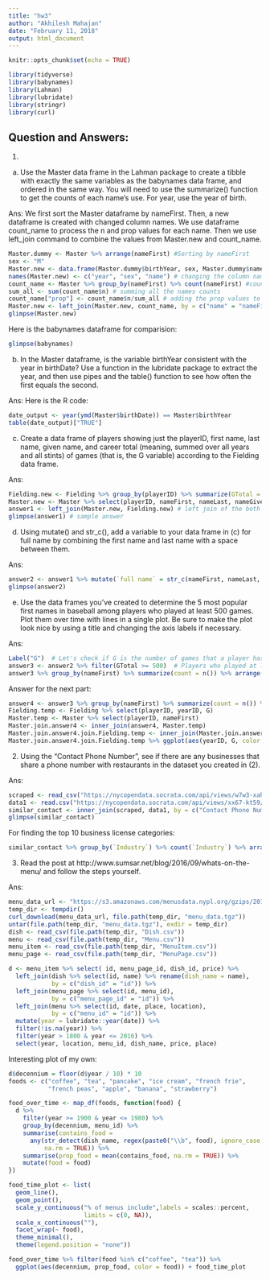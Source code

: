 ```yaml
---
title: "hw3"
author: "Akhilesh Mahajan"
date: "February 11, 2018"
output: html_document
---
```


```r
knitr::opts_chunk$set(echo = TRUE)
```

```r
library(tidyverse)
library(babynames)
library(Lahman)
library(lubridate)
library(stringr)
library(curl)
```


## Question and Answers:
1) 

a) Use the Master data frame in the Lahman package to create a tibble with exactly the same variables as the babynames data frame, and ordered in the same way. You will need to use the summarize() function to get the counts of each name's use. For year, use the year of birth.

Ans: We first sort the Master dataframe by nameFirst. Then, a new dataframe is created with changed column names. We use dataframe count_name to process the n and prop values for each name. Then we use left_join command to combine the values from Master.new and count_name.
```r
Master.dummy <- Master %>% arrange(nameFirst) #Sorting by nameFirst
sex <- "M"
Master.new <- data.frame(Master.dummy$birthYear, sex, Master.dummy$nameFirst) #Creating a new dataframe with selected columns
names(Master.new) <- c("year", "sex", "name") # changing the column names
count_name <- Master %>% group_by(nameFirst) %>% count(nameFirst) #counting the names as n
sum_all <- sum(count_name$n) # summing all the names counts
count_name["prop"] <- count_name$n/sum_all # adding the prop values to the count_name
Master.new <- left_join(Master.new, count_name, by = c("name" = "nameFirst")) # joining both the tables
glimpse(Master.new) 
```

Here is the babynames dataframe for comparision:
```r
glimpse(babynames)
```

b)  In the Master dataframe, is the variable birthYear consistent with the year in birthDate? Use a function in the lubridate package to extract the year, and then use pipes and the table() function to see how often the first equals the second.

Ans: Here is the R code:
```r
date_output <- year(ymd(Master$birthDate)) == Master$birthYear
table(date_output)["TRUE"]
```

c) Create a data frame of players showing just the playerID, first name, last name, given name, and career total (meaning, summed over all years and all stints) of games (that is, the G variable) according to the Fielding data frame. 

Ans:
```r
Fielding.new <- Fielding %>% group_by(playerID) %>% summarize(GTotal = sum(G)) #Creating a new fielding dataframe, with G summed over all the years and stints of a player
Master.new <- Master %>% select(playerID, nameFirst, nameLast, nameGiven) # Creating a new Master dataframe, with just the relevant attributes
answer1 <- left_join(Master.new, Fielding.new) # left join of the both the tables, joined by playerID
glimpse(answer1) # sample answer
```

d) Using mutate() and str_c(), add a variable to your data frame in (c) for full name by combining the first name and last name with a space between them.

Ans:
```r
answer2 <- answer1 %>% mutate(`full name` = str_c(nameFirst, nameLast, sep = " "))
glimpse(answer2)
```

e) Use the data frames you've created to determine the 5 most popular first names in baseball among players who played at least 500 games. Plot them over time with lines in a single plot. Be sure to make the plot look nice by using a title and changing the axis labels if necessary.

Ans:
```r
Label("G")  # Let's check if G is the number of games that a player has played
answer3 <- answer2 %>% filter(GTotal >= 500)  # Players who played at least 500 games
answer3 %>% group_by(nameFirst) %>% summarize(count = n()) %>% arrange(desc(count)) %>% print(n = 5) # 5 most popular names in baseball printed
```

Answer for the next part:
```r
answer4 <- answer3 %>% group_by(nameFirst) %>% summarize(count = n()) %>% arrange(desc(count)) %>% head(n = 5)
Fielding.temp <- Fielding %>% select(playerID, yearID, G)
Master.temp <- Master %>% select(playerID, nameFirst)
Master.join.answer4 <- inner_join(answer4, Master.temp)
Master.join.answer4.join.Fielding.temp <- inner_join(Master.join.answer4, Fielding.temp)
Master.join.answer4.join.Fielding.temp %>% ggplot(aes(yearID, G, color = nameFirst)) + geom_point() + geom_line()
```


2) Using the "Contact Phone Number", see if there are any businesses that share a phone number with restaurants in the dataset you created in (2).

Ans:
```r
scraped <- read_csv("https://nycopendata.socrata.com/api/views/w7w3-xahh/rows.csv?accessType=DOWNLOAD") # This link I found in the developer section of chrome
data1 <- read.csv("https://nycopendata.socrata.com/api/views/xx67-kt59/rows.csv?accessType=DOWNLOAD") # Loading the previous dataset
similar_contact <- inner_join(scraped, data1, by = c("Contact Phone Number" = "PHONE")) # Inner join based on the contact information
glimpse(similar_contact)
```

For finding the top 10 business license categories:
```r
similar_contact %>% group_by(`Industry`) %>% count(`Industry`) %>% arrange(desc(n)) %>% print(n = 10)
```


3) Read the post at http://www.sumsar.net/blog/2016/09/whats-on-the-menu/ and follow the steps yourself. 

Ans:

```r
menu_data_url <- "https://s3.amazonaws.com/menusdata.nypl.org/gzips/2018_02_01_07_01_04_data.tgz"
temp_dir <- tempdir()
curl_download(menu_data_url, file.path(temp_dir, "menu_data.tgz"))
untar(file.path(temp_dir, "menu_data.tgz"), exdir = temp_dir)
dish <- read_csv(file.path(temp_dir, "Dish.csv"))
menu <- read_csv(file.path(temp_dir, "Menu.csv"))
menu_item <- read_csv(file.path(temp_dir, "MenuItem.csv"))
menu_page <- read_csv(file.path(temp_dir, "MenuPage.csv"))

d <- menu_item %>% select( id, menu_page_id, dish_id, price) %>%
  left_join(dish %>% select(id, name) %>% rename(dish_name = name),
            by = c("dish_id" = "id")) %>%
  left_join(menu_page %>% select(id, menu_id),
            by = c("menu_page_id" = "id")) %>%
  left_join(menu %>% select(id, date, place, location),
            by = c("menu_id" = "id")) %>%
  mutate(year = lubridate::year(date)) %>%
  filter(!is.na(year)) %>%
  filter(year > 1800 & year <= 2016) %>%
  select(year, location, menu_id, dish_name, price, place)
```


Interesting plot of my own:
```r
d$decennium = floor(d$year / 10) * 10
foods <- c("coffee", "tea", "pancake", "ice cream", "french frie",
           "french peas", "apple", "banana", "strawberry")

food_over_time <- map_df(foods, function(food) {
  d %>%
    filter(year >= 1900 & year <= 1980) %>%
    group_by(decennium, menu_id) %>%
    summarise(contains_food =
      any(str_detect(dish_name, regex(paste0("\\b", food), ignore_case = TRUE)),
          na.rm = TRUE)) %>%
    summarise(prop_food = mean(contains_food, na.rm = TRUE)) %>%
    mutate(food = food)
})

food_time_plot <- list(
  geom_line(),
  geom_point(),
  scale_y_continuous("% of menus include",labels = scales::percent,
                     limits = c(0, NA)),
  scale_x_continuous(""),
  facet_wrap(~ food),
  theme_minimal(),
  theme(legend.position = "none"))

food_over_time %>% filter(food %in% c("coffee", "tea")) %>%
  ggplot(aes(decennium, prop_food, color = food)) + food_time_plot
```
